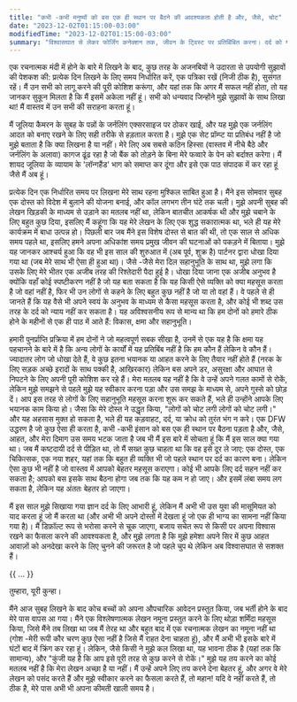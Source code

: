 ```yaml
---
title: "कभी -कभी मनुष्यों को बस एक ही स्थान पर बैठने की आवश्यकता होती है और, जैसे, चोट"
date: "2023-12-02T01:15:00-03:00"
modifiedTime: "2023-12-02T01:15:00-03:00"
summary: "विश्वासघात से लेकर फोर्जिंग कनेक्शन तक, जीवन के ट्विस्ट पर प्रतिबिंबित करना। दर्द को गले लगाना, ट्रस्ट का विकास, और वयस्क चुनौतियां। एक लचीला भावना के साथ कोचिंग में व्यक्तिगत विकास, लेखन, और उद्यम करना।"
---
```


एक रचनात्मक मंदी में होने के बारे में लिखने के बाद, कुछ तरह के अजनबियों ने उदारता से उपयोगी सुझावों की पेशकश की: प्रत्येक दिन लिखने के लिए समय निर्धारित करें, एक पत्रिका रखें (निजी ठीक है), सुसंगत रहें। मैं उन सभी को लागू करने की पूरी कोशिश करूंगा, और यहां तक ​​कि अगर मैं सफल नहीं होता, तो यह जानकर सुकून मिलता है कि मैं इसमें अकेला नहीं हूं। सभी को धन्यवाद जिन्होंने मुझे सुझावों के साथ लिखा था! मैं वास्तव में उन सभी की सराहना करता हूं।

मैं जूलिया कैमरन के सुबह के पन्नों के जर्नलिंग एक्सरसाइज पर ठोकर खाई, और यह मुझे एक जर्नलिंग आदत को बनाए रखने के लिए सही तरीके से हड़ताल करता है। मुझे एक सेट प्रॉम्प्ट या प्रतिबंध नहीं है जो मुझे बताता है कि क्या लिखना है या नहीं। मेरे लिए अब सबसे कठिन हिस्सा (वास्तव में नीचे बैठे और जर्नलिंग के अलावा) कागज ढूंढ रहा है जो बैंक को तोड़ने के बिना मेरे फव्वारे के पेन को बर्दाश्त करेगा। मैं शायद जूलिया के व्यायाम के 'लॉन्गहैंड' भाग को समाप्त कर दूंगा और इसे एक पाठ संपादक में कर रहा हूं जैसे मैं अब हूं।

प्रत्येक दिन एक निर्धारित समय पर लिखना मेरे साथ रहना मुश्किल साबित हुआ है। मैंने इस सोमवार सुबह एक दोस्त को विदेश में बुलाने की योजना बनाई, और कॉल लगभग तीन घंटे तक चली। मुझे अपनी सुबह की लेखन खिड़की के माध्यम से उड़ाने का मतलब नहीं था, लेकिन बातचीत आकर्षक थी और मुझे चबाने के लिए बहुत कुछ दिया, इसलिए मैं कहूंगा कि यह मेरे लेखन के लिए एक शुद्ध सकारात्मक था, भले ही यह मेरे कार्यक्रम में बाधा उत्पन्न हो।
पिछली बार जब मैंने इस विशेष दोस्त से बात की थी, तो एक साल से अधिक समय पहले था, इसलिए हमने अपना अधिकांश समय प्रमुख जीवन की घटनाओं को पकड़ने में बिताया। मुझे यह जानकर आश्चर्य हुआ कि वह भी इस साल की शुरुआत में (अब पूर्व, शुक्र है) पार्टनर द्वारा धोखा दिया गया था (जब मेरे साथ भी ऐसा ही हुआ था)। जैसे -जैसे मेरा दिल सहानुभूति के साथ था, मुझे लगा कि उसके लिए मेरे भीतर एक अजीब तरह की रिश्तेदारी पैदा हुई है। धोखा दिया जाना एक अजीब अनुभव है क्योंकि वहाँ कोई स्पष्टीकरण नहीं है जो यह बता सकता है कि यह किसी ऐसे व्यक्ति को क्या महसूस करता है जो वहां नहीं है, फिर भी उन लोगों से कहने के लिए बहुत कुछ नहीं है जो या तो वहां हैं। वे पहले से ही जानते हैं कि यह वैसे भी अपने स्वयं के अनुभव के माध्यम से कैसा महसूस करता है, और कोई भी शब्द उस तरह के दर्द को न्याय नहीं कर सकता है। यह अविश्वसनीय रूप से मान्य था कि हम दोनों को हमारे ठीक होने के महीनों से एक ही पाठ में आते हैं: विकास, क्षमा और सहानुभूति।

हमारी पुनर्प्राप्ति प्रक्रिया में हम दोनों ने जो महत्वपूर्ण सबक सीखा है, उनमें से एक यह है कि क्षमा यह पहचानने के बारे में है कि अन्य लोगों के कार्यों में यह प्रतिबिंब नहीं है कि हम कौन हैं लेकिन वे कौन हैं। ज्यादातर लोग जो धोखा देते हैं, वे कुछ इतना भयानक या आहत करने के लिए तैयार नहीं होते हैं (नरक के लिए सड़क अच्छे इरादों के साथ पक्की है, आखिरकार) लेकिन बस अपने डर, असुरक्षा और आघात से निपटने के लिए अपनी पूरी कोशिश कर रहे हैं। मेरा मतलब यह नहीं है कि वे उन्हें अपने गलत कामों से रोकें, लेकिन मुझे समझने से पहले मुझे यह स्वीकार करना पड़ा और उस समझ के माध्यम से, अपने गुस्से को छोड़ दें। आप इस तरह से लोगों के लिए सहानुभूति महसूस करना शुरू कर सकते हैं, भले ही उन्होंने आपके लिए भयानक काम किया हो। जैसा कि मेरे दोस्त ने उद्धृत किया, "लोगों को चोट लगी लोगों को चोट लगी।" और यह अहसास मुक्त हो सकता है, भले ही यह कड़वाहट, दर्द, या क्रोध को तुरंत भंग न करे।
एक DFW उद्धरण है जो कुछ ऐसा ही करता है, कभी -कभी इंसान को बस एक ही स्थान पर बैठना पड़ता है और, जैसे, आहत, और मेरा दिमाग उस समय भटक जाता है जब भी मैं इस बारे में सोचता हूं कि मैं इस साल क्या गया था। जब मैं कष्टदायी दर्द से पीड़ित था, तो मैं सख्त कुछ चाहता था कि वह इसे दूर ले जाए: एक दोस्त, एक चिकित्सक, एक नया शहर, यहां तक ​​कि बहुत ही व्यक्ति भी जो पहले स्थान पर दर्द का कारण बना। लेकिन ऐसा कुछ भी नहीं है जो वास्तव में आपको बेहतर महसूस कराएगा। कोई भी आपके लिए दर्द सहन नहीं कर सकता है; आपको बस इसके साथ बैठना होगा जब तक कि यह कम न हो जाए। और इसमें लंबा समय लग सकता है, लेकिन यह अंततः बेहतर हो जाएगा।

मैं इस साल मुझे सिखाया गया ज्ञान दर्द के लिए आभारी हूं, लेकिन मैं अभी भी उस युवा की मासूमियत को याद करता हूं जो मैं करता था (और अभी भी अपने दोस्तों में देखता हूं जो एक ही भाग्य का सामना नहीं किया गया है)। मैं डिफ़ॉल्ट रूप से भरोसा करने से चूक जाएगा, बजाय सचेत रूप से किसी पर अपना विश्वास रखने का फैसला करने की आवश्यकता है, और मुझे लगता है कि मुझे हमेशा अपने सिर में कुछ आहत आवाज़ों को अनदेखा करने के लिए चुनने की जरूरत है जो पहले चुप थे लेकिन अब विश्वासघात से सशक्त हैं।

{{ ... }}

तुम्हारा, यूरी कुन्हा।

मैंने आज सुबह लिखने के बाद कोच बच्चों को अपना औपचारिक आवेदन प्रस्तुत किया, जब भर्ती होने के बाद मेरे पास वापस आ गया। मैंने एक विश्लेषणात्मक लेखन नमूना प्रस्तुत करने के लिए थोड़ा शर्मिंदा महसूस किया, जिसे मैंने तब लिखा था जब मैं तेरह था और बहुत बाद में एक रचनात्मक लेखन का नमूना नहीं था (गोश -मेरी रूपी कौर चरण कुछ ऐसा नहीं है जिसे मैं राहत देना चाहता हूं), और मैं अभी भी इसके बारे में घंटों बाद में क्रिंग कर रहा हूं। लेकिन, जैसे किसी ने मुझे कल लिखा था, यह भावना ठीक है (यहां तक ​​कि सामान्य), और "कुंजी यह है कि आप इसे पूरी तरह से कुछ करने से रोकें।" मुझे यह तय करने का कोई मतलब नहीं है कि मेरा लेखन अच्छा है या नहीं। मैं उन्हें अपने लिए तय करने देना बेहतर हूं, और अगर वे मेरे लेखन को पसंद करते हैं और मुझे स्वीकार करने का फैसला करते हैं, तो महान! यदि वे नहीं करते हैं, तो ठीक है, मेरे पास अभी भी अपना कीमती खाली समय है।